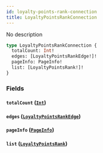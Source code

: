 ```yaml
---
id: loyalty-points-rank-connection
title: LoyaltyPointsRankConnection
---
```



No description

```graphql
type LoyaltyPointsRankConnection {
  totalCount: Int!
  edges: [LoyaltyPointsRankEdge!]!
  pageInfo: PageInfo!
  list: [LoyaltyPointsRank!]!
}
```


### Fields

#### `totalCount` ([`Int`](../../references/scalars/int))




#### `edges` ([`LoyaltyPointsRankEdge`](../../references/objects/loyalty-points-rank-edge))




#### `pageInfo` ([`PageInfo`](../../references/objects/page-info))




#### `list` ([`LoyaltyPointsRank`](../../references/objects/loyalty-points-rank))






